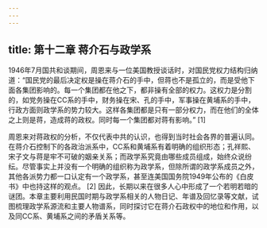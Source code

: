 ```yaml
---
---
---
```

title: 第十二章 蒋介石与政学系
---





1946年7月国共和谈期间，周恩来与一位美国教授谈话时，对国民党权力结构归纳道：“国民党的最后决定权是操在蒋介石的手中，但蒋也不是孤立的，而是受他下面各集团影响的。每一个集团都在他之下，都非操有全部的权力。这权力是分割的，如党务操在CC系的手中，财务操在宋、孔的手中，军事操在黄埔系的手中，行政方面则政学系的势力较大。这样各集团都是只有一部分权力，而在他们的全体之上则是蒋，造成蒋的政权。同时每一个集团都对蒋有影响。” [1]

周恩来对蒋政权的分析，不仅代表中共的认识，也得到当时社会各界的普遍认同。在蒋介石控制下的各政治派系中，CC系和黄埔系有着明确的组织形态；孔祥熙、宋子文与蒋是牢不可破的姻亲关系；而政学系究竟由哪些成员组成，始终众说纷纭。尽管事实上并没有一个明确的组织称为政学系，但除所谓的政学系成员之外，其他各派势力都一口认定有一个政学系，甚至连美国国务院1949年公布的《白皮书》中也持这样的观点。 [2] 因此，长期以来在很多人心中形成了一个若明若暗的谜团。本章主要利用民国时期与政学系相关的人物日记、年谱及回忆录等文献，试图梳理政学系源流和主要人物谱系，同时探讨它在蒋介石政权中的地位和作用，以及同CC系、黄埔系之间的矛盾关系等。
